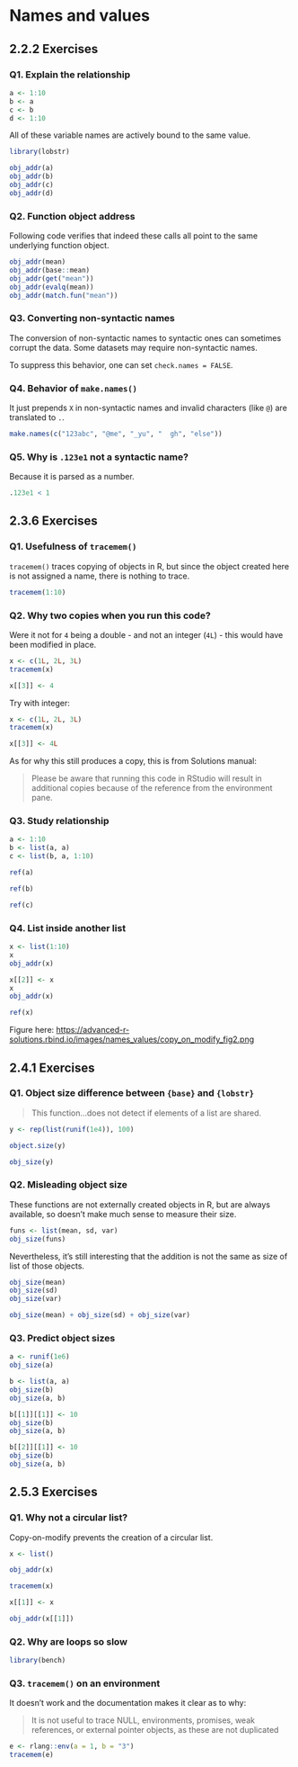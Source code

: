 # Names and values

## 2.2.2 Exercises 

### Q1. Explain the relationship {-}

```r
a <- 1:10
b <- a
c <- b
d <- 1:10
```

All of these variable names are actively bound to the same value.

```r
library(lobstr)

obj_addr(a)
obj_addr(b)
obj_addr(c)
obj_addr(d)
```

### Q2. Function object address {-}

Following code verifies that indeed these calls all point to the same underlying function object.

```r
obj_addr(mean)
obj_addr(base::mean)
obj_addr(get("mean"))
obj_addr(evalq(mean))
obj_addr(match.fun("mean"))
```

### Q3. Converting non-syntactic names  {-}

The conversion of non-syntactic names to syntactic ones can sometimes corrupt the data. Some datasets may require non-syntactic names.

To suppress this behavior, one can set `check.names = FALSE`.

### Q4. Behavior of `make.names()`  {-}

It just prepends `X` in non-syntactic names and invalid characters (like `@`) are translated to `.`.

```r
make.names(c("123abc", "@me", "_yu", "  gh", "else"))
```

### Q5. Why is `.123e1` not a syntactic name?  {-}

Because it is parsed as a number.

```r
.123e1 < 1
```

## 2.3.6 Exercises 

### Q1. Usefulness of `tracemem()` {-}

`tracemem()` traces copying of objects in R, but since the object created here is not assigned a name, there is nothing to trace. 

```r
tracemem(1:10)
```

### Q2. Why two copies when you run this code? {-}

Were it not for `4` being a double - and not an integer (`4L`) - this would have been modified in place.

```r
x <- c(1L, 2L, 3L)
tracemem(x)

x[[3]] <- 4
```

Try with integer:

```r
x <- c(1L, 2L, 3L)
tracemem(x)

x[[3]] <- 4L
```

As for why this still produces a copy, this is from Solutions manual:

> Please be aware that running this code in RStudio will result in additional copies because of the reference from the environment pane.

### Q3. Study relationship {-}

```r
a <- 1:10
b <- list(a, a)
c <- list(b, a, 1:10)

ref(a)

ref(b)

ref(c)
```

### Q4. List inside another list {-}

```r
x <- list(1:10)
x
obj_addr(x)

x[[2]] <- x
x
obj_addr(x)

ref(x)
```

Figure here:
<https://advanced-r-solutions.rbind.io/images/names_values/copy_on_modify_fig2.png>

## 2.4.1 Exercises 

### Q1. Object size difference between `{base}` and `{lobstr}` {-}

> This function...does not detect if elements of a list are shared.

```r
y <- rep(list(runif(1e4)), 100)

object.size(y)

obj_size(y)
```

### Q2. Misleading object size {-}

These functions are not externally created objects in R, but are always available, so doesn't make much sense to measure their size.

```r
funs <- list(mean, sd, var)
obj_size(funs)
```

Nevertheless, it's still interesting that the addition is not the same as size of list of those objects.

```r
obj_size(mean)
obj_size(sd)
obj_size(var)

obj_size(mean) + obj_size(sd) + obj_size(var)
```

### Q3. Predict object sizes {-}

```r
a <- runif(1e6)
obj_size(a)

b <- list(a, a)
obj_size(b)
obj_size(a, b)

b[[1]][[1]] <- 10
obj_size(b)
obj_size(a, b)

b[[2]][[1]] <- 10
obj_size(b)
obj_size(a, b)
```

## 2.5.3 Exercises

### Q1. Why not a circular list? {-}

Copy-on-modify prevents the creation of a circular list.

```r
x <- list()

obj_addr(x)

tracemem(x)

x[[1]] <- x

obj_addr(x[[1]])
```

### Q2. Why are loops so slow {-}

<!-- TODO -->

```r
library(bench)

```


### Q3. `tracemem()` on an environment {-}

It doesn't work and the documentation makes it clear as to why:

> It is not useful to trace NULL, environments, promises, weak references, or external pointer objects, as these are not duplicated

```r
e <- rlang::env(a = 1, b = "3")
tracemem(e)
```
